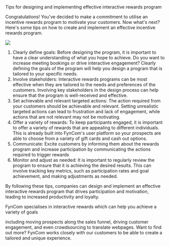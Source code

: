 
<Wrapper>
  Tips for designing and implementing effective interactive rewards program

  Congratulations! You've decided to make a commitment to utilise an incentive rewards program to motivate your customers. Now what's next? Here's some tips on how to create and implement an effective incentive rewards program.

  ![](RackMultipart20231114-1-owfhg_html_27438cf22bb2a9ee.png)

  1. Clearly define goals: Before designing the program, it is important to have a clear understanding of what you hope to achieve. Do you want to increase meeting bookings or drive interactive engagement? Clearly defining the goals of the program will help you design a program that is tailored to your specific needs.
  2. Involve stakeholders: Interactive rewards programs can be most effective when they are tailored to the needs and preferences of the customers. Involving key stakeholders in the design process can help ensure that the program is well-received and effective.
  3. Set achievable and relevant targeted actions: The action required from your customers should be achievable and relevant. Setting unrealistic targeted actions can lead to frustration and lack of engagement, while actions that are not relevant may not be motivating.
  4. Offer a variety of rewards: To keep participants engaged, it is important to offer a variety of rewards that are appealing to different individuals. This is already built into FynCom's user platform so your prospects are able to choose from a variety of gift cards and cash out options.
  5. Communicate: Excite customers by informing them about the rewards program and increase participation by communicating the actions required to trigger rewards
  6. Monitor and adjust as needed: It is important to regularly review the program to ensure that it is achieving the desired results. This can involve tracking key metrics, such as participation rates and goal achievement, and making adjustments as needed.

  By following these tips, companies can design and implement an effective interactive rewards program that drives participation and motivation, leading to increased productivity and loyalty.

  FynCom specialises in interactive rewards which can help you achieve a variety of goals

  including moving prospects along the sales funnel, driving customer engagement, and even crowdsourcing to translate webpages. Want to find out more? FynCom works closely with our customers to be able to create a tailored and unique experience.
</Wrapper>
